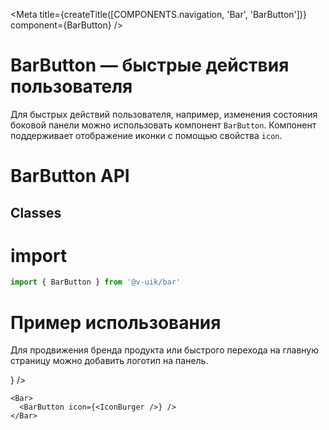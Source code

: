 
<Meta
  title={createTitle([COMPONENTS.navigation, 'Bar', 'BarButton'])}
  component={BarButton}
/>

# BarButton — быстрые действия пользователя

Для быстрых действий пользователя, например, изменения состояния боковой панели можно использовать компонент `BarButton`.
Компонент поддерживает отображение иконки с помощью свойства `icon`.

# BarButton API

<ArgsTable of={BarButton} />

## Сlasses

<ArgsTable of={BarButtonClassesDummy} />

# import

```ts
import { BarButton } from '@v-uik/bar'
```

# Пример использования

Для продвижения бренда продукта или быстрого перехода на главную страницу можно добавить логотип на панель.

<Canvas withSource="none">
  <ContainerMock>
    <Bar style={{ position: 'absolute' }}>
      <BarButton icon={<IconBurger />} />
    </Bar>
  </ContainerMock>
</Canvas>

```tsx
<Bar>
  <BarButton icon={<IconBurger />} />
</Bar>
```
